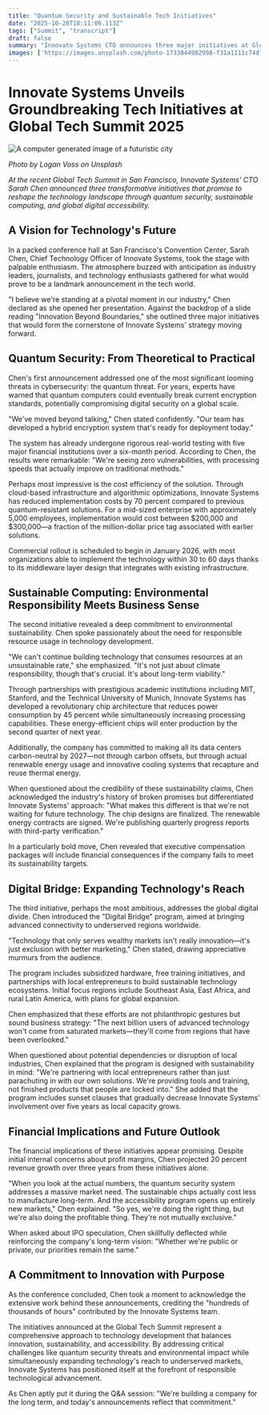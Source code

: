 ```yaml
---
title: "Quantum Security and Sustainable Tech Initiatives"
date: "2025-10-28T18:11:06.113Z"
tags: ["Summit", "transcript"]
draft: false
summary: "Innovate Systems CTO announces three major initiatives at Global Tech Summit 2025: quantum-secured communications, sustainable computing partnerships, and a "Digital Bridge" program to expand technology access to underserved regions."
images: ['https://images.unsplash.com/photo-1733844982998-f31a1111c74d?crop=entropy&cs=tinysrgb&fit=max&fm=jpg&ixid=M3w4MTQ1ODR8MHwxfHNlYXJjaHwxfHxxdWFudHVtJTIwdGVjaG5vbG9neSUyMGRpZ2l0YWwlMjBpbmZyYXN0cnVjdHVyZXxlbnwwfDB8fHwxNzYxNjc1MDY0fDA&ixlib=rb-4.1.0&q=80&w=1080']
---
```


# Innovate Systems Unveils Groundbreaking Tech Initiatives at Global Tech Summit 2025


![A computer generated image of a futuristic city](https://images.unsplash.com/photo-1733844982998-f31a1111c74d?crop=entropy&cs=tinysrgb&fit=max&fm=jpg&ixid=M3w4MTQ1ODR8MHwxfHNlYXJjaHwxfHxxdWFudHVtJTIwdGVjaG5vbG9neSUyMGRpZ2l0YWwlMjBpbmZyYXN0cnVjdHVyZXxlbnwwfDB8fHwxNzYxNjc1MDY0fDA&ixlib=rb-4.1.0&q=80&w=1080)

*Photo by Logan Voss on Unsplash*

*At the recent Global Tech Summit in San Francisco, Innovate Systems' CTO Sarah Chen announced three transformative initiatives that promise to reshape the technology landscape through quantum security, sustainable computing, and global digital accessibility.*

## A Vision for Technology's Future

In a packed conference hall at San Francisco's Convention Center, Sarah Chen, Chief Technology Officer of Innovate Systems, took the stage with palpable enthusiasm. The atmosphere buzzed with anticipation as industry leaders, journalists, and technology enthusiasts gathered for what would prove to be a landmark announcement in the tech world.

"I believe we're standing at a pivotal moment in our industry," Chen declared as she opened her presentation. Against the backdrop of a slide reading "Innovation Beyond Boundaries," she outlined three major initiatives that would form the cornerstone of Innovate Systems' strategy moving forward.

## Quantum Security: From Theoretical to Practical

Chen's first announcement addressed one of the most significant looming threats in cybersecurity: the quantum threat. For years, experts have warned that quantum computers could eventually break current encryption standards, potentially compromising digital security on a global scale.

"We've moved beyond talking," Chen stated confidently. "Our team has developed a hybrid encryption system that's ready for deployment today."

The system has already undergone rigorous real-world testing with five major financial institutions over a six-month period. According to Chen, the results were remarkable: "We're seeing zero vulnerabilities, with processing speeds that actually improve on traditional methods."

Perhaps most impressive is the cost efficiency of the solution. Through cloud-based infrastructure and algorithmic optimizations, Innovate Systems has reduced implementation costs by 70 percent compared to previous quantum-resistant solutions. For a mid-sized enterprise with approximately 5,000 employees, implementation would cost between $200,000 and $300,000—a fraction of the million-dollar price tag associated with earlier solutions.

Commercial rollout is scheduled to begin in January 2026, with most organizations able to implement the technology within 30 to 60 days thanks to its middleware layer design that integrates with existing infrastructure.

## Sustainable Computing: Environmental Responsibility Meets Business Sense

The second initiative revealed a deep commitment to environmental sustainability. Chen spoke passionately about the need for responsible resource usage in technology development.

"We can't continue building technology that consumes resources at an unsustainable rate," she emphasized. "It's not just about climate responsibility, though that's crucial. It's about long-term viability."

Through partnerships with prestigious academic institutions including MIT, Stanford, and the Technical University of Munich, Innovate Systems has developed a revolutionary chip architecture that reduces power consumption by 45 percent while simultaneously increasing processing capabilities. These energy-efficient chips will enter production by the second quarter of next year.

Additionally, the company has committed to making all its data centers carbon-neutral by 2027—not through carbon offsets, but through actual renewable energy usage and innovative cooling systems that recapture and reuse thermal energy.

When questioned about the credibility of these sustainability claims, Chen acknowledged the industry's history of broken promises but differentiated Innovate Systems' approach: "What makes this different is that we're not waiting for future technology. The chip designs are finalized. The renewable energy contracts are signed. We're publishing quarterly progress reports with third-party verification."

In a particularly bold move, Chen revealed that executive compensation packages will include financial consequences if the company fails to meet its sustainability targets.

## Digital Bridge: Expanding Technology's Reach

The third initiative, perhaps the most ambitious, addresses the global digital divide. Chen introduced the "Digital Bridge" program, aimed at bringing advanced connectivity to underserved regions worldwide.

"Technology that only serves wealthy markets isn't really innovation—it's just exclusion with better marketing," Chen stated, drawing appreciative murmurs from the audience.

The program includes subsidized hardware, free training initiatives, and partnerships with local entrepreneurs to build sustainable technology ecosystems. Initial focus regions include Southeast Asia, East Africa, and rural Latin America, with plans for global expansion.

Chen emphasized that these efforts are not philanthropic gestures but sound business strategy: "The next billion users of advanced technology won't come from saturated markets—they'll come from regions that have been overlooked."

When questioned about potential dependencies or disruption of local industries, Chen explained that the program is designed with sustainability in mind: "We're partnering with local entrepreneurs rather than just parachuting in with our own solutions. We're providing tools and training, not finished products that people are locked into." She added that the program includes sunset clauses that gradually decrease Innovate Systems' involvement over five years as local capacity grows.

## Financial Implications and Future Outlook

The financial implications of these initiatives appear promising. Despite initial internal concerns about profit margins, Chen projected 20 percent revenue growth over three years from these initiatives alone.

"When you look at the actual numbers, the quantum security system addresses a massive market need. The sustainable chips actually cost less to manufacture long-term. And the accessibility program opens up entirely new markets," Chen explained. "So yes, we're doing the right thing, but we're also doing the profitable thing. They're not mutually exclusive."

When asked about IPO speculation, Chen skillfully deflected while reinforcing the company's long-term vision: "Whether we're public or private, our priorities remain the same."

## A Commitment to Innovation with Purpose

As the conference concluded, Chen took a moment to acknowledge the extensive work behind these announcements, crediting the "hundreds of thousands of hours" contributed by the Innovate Systems team.

The initiatives announced at the Global Tech Summit represent a comprehensive approach to technology development that balances innovation, sustainability, and accessibility. By addressing critical challenges like quantum security threats and environmental impact while simultaneously expanding technology's reach to underserved markets, Innovate Systems has positioned itself at the forefront of responsible technological advancement.

As Chen aptly put it during the Q&A session: "We're building a company for the long term, and today's announcements reflect that commitment."